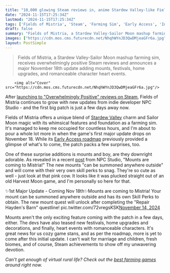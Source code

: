 ```yaml
---
title: "10,000 glowing Steam reviews in, anime Stardew Valley-like Fields of Mistria reveals 'major update' with, oh my goodness, mounts to ride around on"
date: "2024-11-15T17:25:34Z"
lastmod: "2024-11-15T17:25:34Z"
tags: ['Fields of Mistria', 'Steam', 'Farming Sim', 'Early Access', 'Indie Game', 'Stardew Valley', 'Sailor Moon']
draft: false
summary: "Fields of Mistria, a Stardew Valley-Sailor Moon mashup farming sim, receives overwhelmingly positive Steam reviews and announces a major November 18th update adding mounts, festivals, home upgrades, and romanceable character heart events."
images: ["https://cdn.mos.cms.futurecdn.net/NhqhWYnJD3QwDMjeaGFr6a.jpg"]
layout: PostSimple
---
```

> Fields of Mistria, a Stardew Valley-Sailor Moon mashup farming sim, receives overwhelmingly positive Steam reviews and announces a major November 18th update adding mounts, festivals, home upgrades, and romanceable character heart events.


        <img alt="Cover" src="https://cdn.mos.cms.futurecdn.net/NhqhWYnJD3QwDMjeaGFr6a.jpg"/>
        
After [<u>launching to "Overwhelmingly Positive" reviews on Steam</u>](https://www.gamesradar.com/games/simulation/stardew-valley-and-sailor-moon-mashup-launches-to-overwhelmingly-positive-steam-reviews-teases-that-this-is-just-the-start-with-an-early-access-roadmap-promising-pets-marriage-and-more/), Fields of Mistria continues to grow with new updates from indie developer NPC Studio - and the first big patch is just a few days away now.

Fields of Mistria offers a unique blend of [<u>Stardew Valley</u>](https://www.gamesradar.com/stardew-valley-guide/) charm and Sailor Moon magic with its whimsical features and foundation as a farming sim. It's managed to keep me occupied for countless hours, and I'm about to pour a whole lot more in when the game's first major update drops on November 18. While its [<u>Early Access roadmap</u>](https://www.gamesradar.com/games/simulation/stardew-valley-and-sailor-moon-mashup-launches-to-overwhelmingly-positive-steam-reviews-teases-that-this-is-just-the-start-with-an-early-access-roadmap-promising-pets-marriage-and-more/) previously provided a glimpse of what's to come, the patch packs a few surprises, too.

One of these surprise additions is mounts and boy, are they downright adorable. As revealed in a recent [post](https://twitter.com/FieldsofMistria/status/1857105054651519384) from NPC Studio, "Mounts are coming to Mistria!" The new mounts "can be summoned anywhere outside" and will come with their very own skill perks to snag. They're so cute as well - just look at that pink cow. It looks like it was plucked straight out of an old Harvest Moon game, and I'm personally so here for that.

✨1st Major Update - Coming Nov 18th✨Mounts are coming to Mistria! Your mount can be summoned anywhere outside and has its own Skill Perks to obtain. The new mount quest will unlock after completing the "Repair Hayden's Barn" questline! pic.twitter.com/72vregsKSK[November 14, 2024](https://twitter.com/FieldsofMistria/status/1857105054651519384)

Mounts aren't the only exciting feature coming with the patch in a few days, either. The devs have also teased new festivals, home upgrades and decorations, and finally, heart events with romanceable characters. It's great news for us cozy game stans, and as per the roadmap, more is yet to come after this initial update. I can't wait for marriage and children, fresh biomes, and of course, Steam achievements to show off my unwavering devotion. 

*Can't get enough of virtual rural life? Check out the *[<u><em>best farming games</em></u>](https://www.gamesradar.com/best-farming-games/)* around right now.*
        
